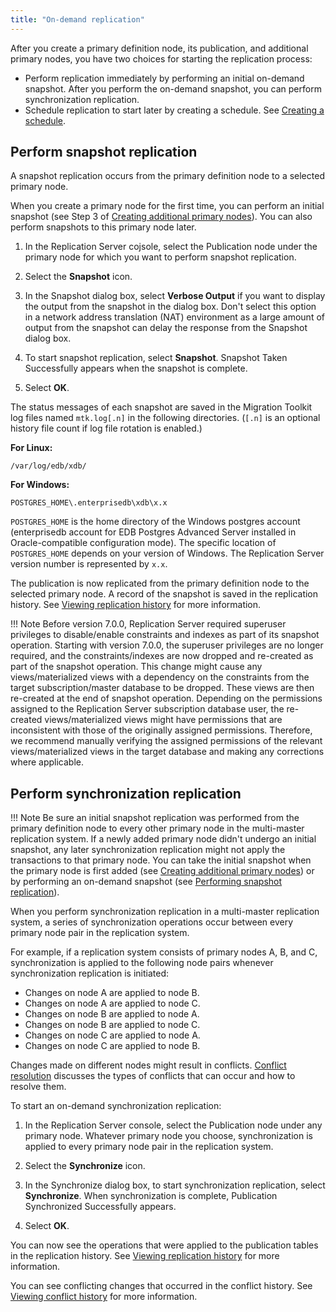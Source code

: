 ```yaml
---
title: "On-demand replication"
---
```


<div id="on_demand_replication_mmr" class="registered_link"></div>

After you create a primary definition node, its publication, and additional primary nodes, you have two choices for starting the replication process:

-   Perform replication immediately by performing an initial on-demand snapshot. After you perform the on-demand snapshot, you can perform synchronization replication.
-   Schedule replication to start later by creating a schedule. See [Creating a schedule](../07_common_operations/02_creating_schedule/#creating_schedule).

<div id="perform_snapshot_replication_mmr" class="registered_link"></div>

## Perform snapshot replication

A snapshot replication occurs from the primary definition node to a selected primary node.

When you create a primary node for the first time, you can perform an initial snapshot (see Step 3 of [Creating additional primary nodes](03_creating_primary_nodes/#creating_primary_nodes)). You can also perform snapshots to this primary node later.

1.  In the Replication Server cojsole, select the Publication node under the primary node for which you want to perform snapshot replication.

1.  Select the **Snapshot** icon.

1.  In the Snapshot dialog box, select **Verbose Output** if you want to display the output from the snapshot in the dialog box. Don't select this option in a network address translation (NAT) environment as a large amount of output from the snapshot can delay the response from the Snapshot dialog box. 

1.  To start snapshot replication, select **Snapshot**. Snapshot Taken Successfully appears when the snapshot is complete. 

1.  Select **OK**.

The status messages of each snapshot are saved in the Migration Toolkit log files named `mtk.log[.n]` in the following directories. (`[.n]` is an optional history file count if log file rotation is enabled.)

**For Linux:**

`/var/log/edb/xdb/`

**For Windows:**

`POSTGRES_HOME\.enterprisedb\xdb\x.x`

`POSTGRES_HOME` is the home directory of the Windows postgres account (enterprisedb account for EDB Postgres Advanced Server installed in Oracle-compatible configuration mode). The specific location of `POSTGRES_HOME` depends on your version of Windows. The Replication Server version number is represented by `x.x`.

The publication is now replicated from the primary definition node to the selected primary node. A record of the snapshot is saved in the replication history. See [Viewing replication history](../07_common_operations/04_view_replication_history/#view_replication_history) for more information.

!!! Note
    Before version 7.0.0, Replication Server required superuser privileges to disable/enable constraints and indexes as part of its snapshot operation. Starting with version 7.0.0, the superuser privileges are no longer required, and the constraints/indexes are now dropped and re-created as part of the snapshot operation. This change might cause any views/materialized views with a dependency on the constraints from the target subscription/master database to be dropped. These views are then re-created at the end of snapshot operation. Depending on the permissions assigned to the Replication Server subscription database user, the re-created views/materialized views might have permissions that are inconsistent with those of the originally assigned permissions. Therefore, we recommend manually verifying the assigned permissions of the relevant views/materialized views in the target database and making any corrections where applicable.

<div id="perform_synchronization_replication_mmr" class="registered_link"></div>

## Perform synchronization replication

!!! Note
    Be sure an initial snapshot replication was performed from the primary definition node to every other primary node in the multi-master replication system. If a newly added primary node didn't undergo an initial snapshot, any later synchronization replication might not apply the transactions to that primary node. You can take the initial snapshot when the primary node is first added (see [Creating additional primary nodes](03_creating_primary_nodes/#creating_primary_nodes)) or by performing an on-demand snapshot (see [Performing snapshot replication](#perform_snapshot_replication_mmr)).

When you perform synchronization replication in a multi-master replication system, a series of synchronization operations occur between every primary node pair in the replication system.

For example, if a replication system consists of primary nodes A, B, and C, synchronization is applied to the following node pairs whenever synchronization replication is initiated:

-   Changes on node A are applied to node B.
-   Changes on node A are applied to node C.
-   Changes on node B are applied to node A.
-   Changes on node B are applied to node C.
-   Changes on node C are applied to node A.
-   Changes on node C are applied to node B.

Changes made on different nodes might result in conflicts. [Conflict resolution](06_conflict_resolution/#conflict_resolution) discusses the types of conflicts that can occur and how to resolve them.

To start an on-demand synchronization replication:

1.  In the Replication Server console, select the Publication node under any primary node. Whatever primary node you choose, synchronization is applied to every primary node pair in the replication system.

1.  Select the **Synchronize** icon.

1.  In the Synchronize dialog box, to start synchronization replication, select **Synchronize**. When synchronization is complete, Publication Synchronized Successfully appears. 

1.  Select **OK**. 

You can now see the operations that were applied to the publication tables in the replication history. See [Viewing replication history](../07_common_operations/04_view_replication_history/#view_replication_history) for more information.

You can see conflicting changes that occurred in the conflict history. See [Viewing conflict history](06_conflict_resolution/11_view_conflict_history/) for more information.
